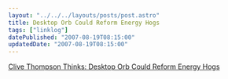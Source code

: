 ```yaml
---
layout: "../../../layouts/posts/post.astro"
title: Desktop Orb Could Reform Energy Hogs
tags: ["linklog"]
datePublished: "2007-08-19T08:15:00"
updatedDate: "2007-08-19T08:15:00"
---
```


[Clive Thompson Thinks: Desktop Orb Could Reform Energy Hogs](https://www.wired.com/2007/07/st-thompson-5/)
